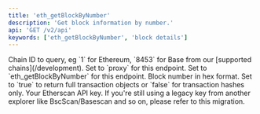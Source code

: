 ```yaml
---
title: 'eth_getBlockByNumber'
description: 'Get block information by number.'
api: 'GET /v2/api'
keywords: ['eth_getBlockByNumber', 'block details']
---
```



<CreditChip description="Returns information about a block by block number" />

  <ParamField query="chainid" type="string" initialValue="1">
    Chain ID to query, eg `1` for Ethereum, `8453` for Base from our [supported chains](/development).
  </ParamField>
  <ParamField query="module" type="string" initialValue="proxy">
    Set to `proxy` for this endpoint.
  </ParamField>
  <ParamField query="action" type="string" initialValue="eth_getBlockByNumber">
    Set to `eth_getBlockByNumber` for this endpoint.
  </ParamField>
  <ParamField query="tag" type="string" initialValue="0x10d4f">
    Block number in hex format.
  </ParamField>
  <ParamField query="boolean" type="string" initialValue="true">
    Set to `true` to return full transaction objects or `false` for transaction hashes only.
  </ParamField>
  <ParamField query="apikey" type="string">
    Your Etherscan API key. If you're still using a legacy key from another explorer like BscScan/Basescan and so on, please refer to this migration.
  </ParamField>
